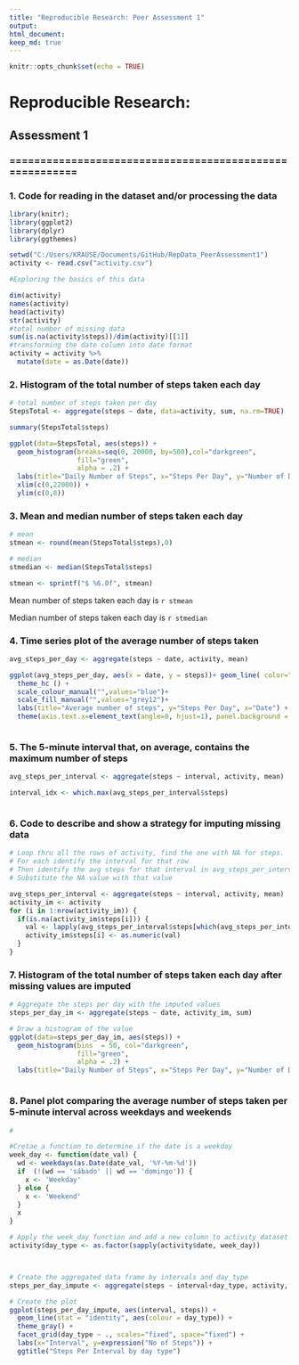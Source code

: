 ```yaml
---
title: "Reproducible Research: Peer Assessment 1"
output: 
html_document:
keep_md: true
---
```



```r
knitr::opts_chunk$set(echo = TRUE)
```


# Reproducible Research: 
## Assessment 1
### ========================================================

###  1.	Code for reading in the dataset and/or processing the data

```r

library(knitr);
library(ggplot2)
library(dplyr)
library(ggthemes)

setwd("C:/Users/KRAUSE/Documents/GitHub/RepData_PeerAssessment1")
activity <- read.csv("activity.csv")

#Exploring the basics of this data

dim(activity)
names(activity)
head(activity)
str(activity)
#total number of missing data
sum(is.na(activity$steps))/dim(activity)[[1]]
#transforming the date column into date format
activity = activity %>% 
  mutate(date = as.Date(date))
```
### 2.	Histogram of the total number of steps taken each day

```r


# total number of steps taken per day
StepsTotal <- aggregate(steps ~ date, data=activity, sum, na.rm=TRUE)

summary(StepsTotal$steps)

ggplot(data=StepsTotal, aes(steps)) + 
  geom_histogram(breaks=seq(0, 20000, by=500),col="darkgreen", 
                 fill="green", 
                 alpha = .2) + 
  labs(title="Daily Number of Steps", x="Steps Per Day", y="Number of Days") + 
  xlim(c(0,22000)) + 
  ylim(c(0,8))
```

### 3.	Mean and median number of steps taken each day


```r


# mean
stmean <- round(mean(StepsTotal$steps),0)

# median
stmedian <- median(StepsTotal$steps)

stmean <- sprintf("$ %6.0f", stmean)

```
Mean  number of steps taken each day is `r stmean`

Median number of steps taken each day is `r stmedian`


### 4.	Time series plot of the average number of steps taken
```r

avg_steps_per_day <- aggregate(steps ~ date, activity, mean)

ggplot(avg_steps_per_day, aes(x = date, y = steps))+ geom_line( color="blue", size=0.1) +
  theme_hc () +
  scale_colour_manual("",values="blue")+
  scale_fill_manual("",values="grey12")+  
  labs(title="Average number of steps", y="Steps Per Day", x="Date") + 
  theme(axis.text.x=element_text(angle=0, hjust=1), panel.background = element_rect(fill = NA)) 



```
### 5.	The 5-minute interval that, on average, contains the maximum number of steps
```r

avg_steps_per_interval <- aggregate(steps ~ interval, activity, mean)

interval_idx <- which.max(avg_steps_per_interval$steps)



```
### 6.	Code to describe and show a strategy for imputing missing data
```r



# Loop thru all the rows of activity, find the one with NA for steps.
# For each identify the interval for that row
# Then identify the avg steps for that interval in avg_steps_per_interval
# Substitute the NA value with that value

avg_steps_per_interval <- aggregate(steps ~ interval, activity, mean)
activity_im <- activity
for (i in 1:nrow(activity_im)) {
  if(is.na(activity_im$steps[i])) {
    val <- lapply(avg_steps_per_interval$steps[which(avg_steps_per_interval$interval == activity_im$interval[i])], round,0)
    activity_im$steps[i] <- as.numeric(val)
  }
}


```
### 7.	Histogram of the total number of steps taken each day after missing values are imputed
```r



# Aggregate the steps per day with the imputed values
steps_per_day_im <- aggregate(steps ~ date, activity_im, sum)

# Draw a histogram of the value 
ggplot(data=steps_per_day_im, aes(steps)) + 
  geom_histogram(bins  = 50, col="darkgreen", 
                 fill="green", 
                 alpha = .2) + 
  labs(title="Daily Number of Steps", x="Steps Per Day", y="Number of Days") 



```
### 8.	Panel plot comparing the average number of steps taken per 5-minute interval across weekdays and weekends
```r
# 

#Cretae a function to determine if the date is a weekday
week_day <- function(date_val) {
  wd <- weekdays(as.Date(date_val, '%Y-%m-%d'))
  if  (!(wd == 'sábado' || wd == 'domingo')) {
    x <- 'Weekday'
  } else {
    x <- 'Weekend'
  }
  x
}

# Apply the week_day function and add a new column to activity dataset
activity$day_type <- as.factor(sapply(activity$date, week_day))



# Create the aggregated data frame by intervals and day_type
steps_per_day_impute <- aggregate(steps ~ interval+day_type, activity, mean)

# Create the plot
ggplot(steps_per_day_impute, aes(interval, steps)) +
  geom_line(stat = "identity", aes(colour = day_type)) +
  theme_gray() +
  facet_grid(day_type ~ ., scales="fixed", space="fixed") +
  labs(x="Interval", y=expression("No of Steps")) +
  ggtitle("Steps Per Interval by day type")


```
